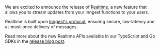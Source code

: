 
We are excited to announce the release of [Realtime](/docs/features/realtime), a new feature that allows you to stream updates from your Inngest functions to your users.

Realtime is built upon [Inngest's protocol](/blog/durable-functions-a-visual-javascript-primer), ensuring secure, low-latency and at-most-once delivery of messages.

Read more about the new Realtime APIs available in our TypeScript and Go SDKs in the [release blog post](/blog/announcing-realtime).
